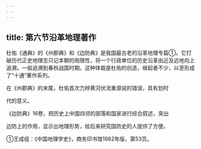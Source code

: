 ```yaml
---
---
---
```

title: 第六节沿革地理著作
---



杜佑《通典》的《州郡典》和《边防典》是我国最古老的沿革地理专篇①。它打破历代正史地理志只记本朝的局限性，将一个行政单位的历史沿革由近及远地向上追溯，一般追溯到春秋战国时期。这种体裁是杜佑的创造，继起者不少，以至形成了“十通”著作系列。

在《州郡典》的末尾，杜佑首次力辨黄河伏流重源说的错误，具有划时

代的意义。

《边防典》16卷，把历史上中国四邻的部落和国家进行综合叙述，突出

边防上的作用，显示出地理形势，给后来研究国防史的人提供了方便。

①王成组：《中国地理学史》，商务印书馆1982年版，第53页。